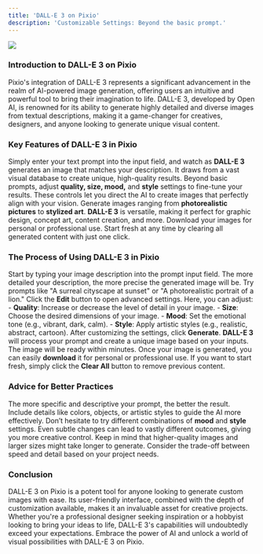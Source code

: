 ```yaml
---
title: 'DALL-E 3 on Pixio'
description: 'Customizable Settings: Beyond the basic prompt.'
---
```

![](https://docs.myapps.ai/storage/page_media/fea2953d-6d6c-4a27-9e46-c10e093510e1.png)

### Introduction to DALL-E 3 on Pixio

Pixio's integration of DALL-E 3 represents a significant advancement in the realm of AI-powered image generation, offering users an intuitive and powerful tool to bring their imagination to life. DALL-E 3, developed by Open AI, is renowned for its ability to generate highly detailed and diverse images from textual descriptions, making it a game-changer for creatives, designers, and anyone looking to generate unique visual content.

### Key Features of DALL-E 3 in Pixio

<CardGroup cols={2}> <Card title="Intuitive Prompt Input" icon="keyboard"> Simply enter your text prompt into the input field, and watch as **DALL-E 3** generates an image that matches your description. It draws from a vast visual database to create unique, high-quality results. </Card> <Card title="Customizable Settings" icon="sliders"> Beyond basic prompts, adjust **quality, size, mood,** and **style** settings to fine-tune your results. These controls let you direct the AI to create images that perfectly align with your vision. </Card> <Card title="Versatile Outputs" icon="palette"> Generate images ranging from **photorealistic pictures** to **stylized art**. **DALL-E 3** is versatile, making it perfect for graphic design, concept art, content creation, and more. </Card> <Card title="Download and Manage" icon="download"> Download your images for personal or professional use. Start fresh at any time by clearing all generated content with just one click. </Card> </CardGroup>



### The Process of Using DALL-E 3 in Pixio

<AccordionGroup> <Accordion title="Step 1: Input Your Prompt" icon="keyboard"> Start by typing your image description into the prompt input field. The more detailed your description, the more precise the generated image will be. Try prompts like "A surreal cityscape at sunset" or "A photorealistic portrait of a lion." </Accordion> <Accordion title="Step 2: Edit and Customize Settings" icon="sliders-h"> Click the **Edit** button to open advanced settings. Here, you can adjust: - **Quality**: Increase or decrease the level of detail in your image. - **Size**: Choose the desired dimensions of your image. - **Mood**: Set the emotional tone (e.g., vibrant, dark, calm). - **Style**: Apply artistic styles (e.g., realistic, abstract, cartoon). </Accordion> <Accordion title="Step 3: Generate Your Image" icon="bolt"> After customizing the settings, click **Generate**. **DALL-E 3** will process your prompt and create a unique image based on your inputs. The image will be ready within minutes. </Accordion> <Accordion title="Step 4: Download and Manage" icon="download"> Once your image is generated, you can easily **download** it for personal or professional use. If you want to start fresh, simply click the **Clear All** button to remove previous content. </Accordion> </AccordionGroup>
### Advice for Better Practices

<AccordionGroup> <Accordion title="Be Specific with Prompts" icon="pen"> The more specific and descriptive your prompt, the better the result. Include details like colors, objects, or artistic styles to guide the AI more effectively. </Accordion> <Accordion title="Experiment with Settings" icon="flask"> Don’t hesitate to try different combinations of **mood** and **style** settings. Even subtle changes can lead to vastly different outcomes, giving you more creative control. </Accordion> <Accordion title="Balance Quality and Size" icon="balance-scale"> Keep in mind that higher-quality images and larger sizes might take longer to generate. Consider the trade-off between speed and detail based on your project needs. </Accordion> </AccordionGroup>

### Conclusion

DALL-E 3 on Pixio is a potent tool for anyone looking to generate custom images with ease. Its user-friendly interface, combined with the depth of customization available, makes it an invaluable asset for creative projects. Whether you're a professional designer seeking inspiration or a hobbyist looking to bring your ideas to life, DALL-E 3's capabilities will undoubtedly exceed your expectations. Embrace the power of AI and unlock a world of visual possibilities with DALL-E 3 on Pixio.